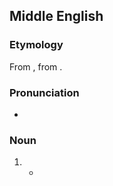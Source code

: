 ==Middle English==

===Etymology===
From {{bor|enm|frm|laureole}}, from {{der|enm|la|laureola}}.

===Pronunciation===
* {{IPA|enm|/ˈlau̯.ri.ɔl/}}

===Noun===
{{head|enm|noun}}

# {{vern|spurge laurel|pedia=1}}
#* {{RQ:Chaucer Canterbury|Nun Priest's Tale|passage= Of wormes, er ye take your laxatyves, <br>Of '''lauriol''', centaure, and fumetere}}